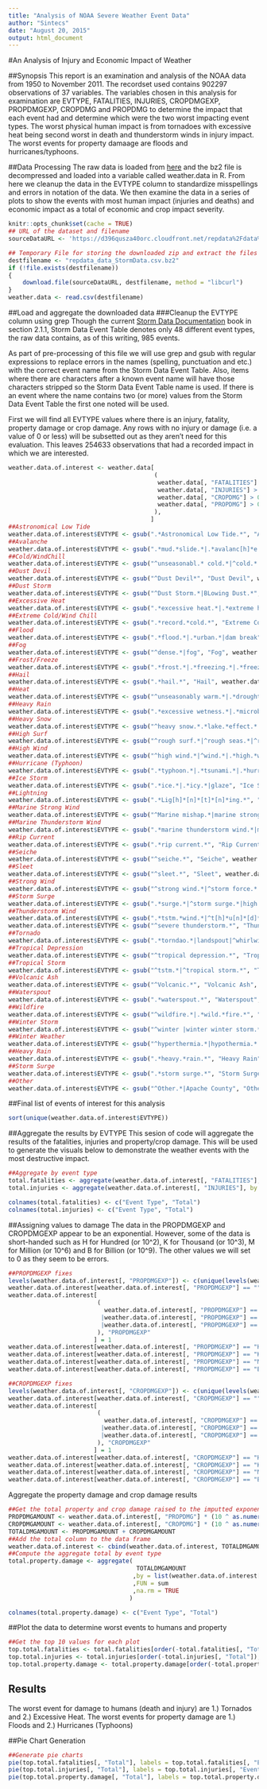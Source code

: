 ```yaml
---
title: "Analysis of NOAA Severe Weather Event Data"
author: "Sintecs"
date: "August 20, 2015"
output: html_document
---
```

#An Analysis of Injury and Economic Impact of Weather

##Synopsis
This report is an examination and analysis of the NOAA data from 1950 to November 2011.  The recordset used contains 902297 observations of 37 variables.  The variables chosen in this analysis for examination are EVTYPE, FATALITIES, INJURIES, CROPDMGEXP, PROPDMGEXP, CROPDMG and PROPDMG to determine the impact that each event had and determine which were the two worst impacting event types.  The worst physical human impact is from tornadoes with excessive heat being second worst in death and thunderstorm winds in injury impact.  The worst events for property damaage are floods and hurricanes/typhoons.

##Data Processing
The raw data is loaded from [here][2] and the bz2 file is decompressed and loaded into a variable called weather.data in R.  From here we cleanup the data in the EVTYPE column to standardize misspellings and errors in notation of the data.  We then examine the data in a series of plots to show the events with most human impact (injuries and deaths) and economic impact as a total of economic and crop impact severity.
```r
knitr::opts_chunk$set(cache = TRUE)
## URL of the dataset and filename
sourceDataURL <- 'https://d396qusza40orc.cloudfront.net/repdata%2Fdata%2FStormData.csv.bz2'

## Temporary File for storing the downloaded zip and extract the files we want into R
destfilename <- "repdata_data_StormData.csv.bz2"
if (!file.exists(destfilename))
{
    download.file(sourceDataURL, destfilename, method = "libcurl")
}
weather.data <- read.csv(destfilename)
```
##Load and aggregate the downloaded data
###Cleanup the EVTYPE column using grep
Though the current [Storm Data Documentation][1] book in section 2.1.1, Storm Data Event Table denotes only 48 different event types, the raw data contains, as of this writing, 985 events.   

As part of pre-processing of this file we will use grep and gsub with regular expressions to replace errors in the names (spelling, punctuation and etc.) with the correct event name from the Storm Data Event Table.  Also, items where there are characters after a known event name will have those characters stripped so the Storm Data Event Table name is used.  If there is an event where the name contains two (or more) values from the Storm Data Event Table the first one noted will be used.

First we will find all EVTYPE values where there is an injury, fatality, property damage or crop damage.  Any rows with no injury or damage (i.e. a value of 0 or less) will be subsetted out as they aren't need for this evaluation.  This leaves 254633 observations that had a recorded impact in which we are interested.

```r
weather.data.of.interest <- weather.data[
                                         (
                                          weather.data[, "FATALITIES"] > 0 |
                                          weather.data[, "INJURIES"] > 0 |
                                          weather.data[, "CROPDMG"] > 0 |
                                          weather.data[, "PROPDMG"] > 0
                                         ),
                                        ]
##Astronomical Low Tide
weather.data.of.interest$EVTYPE <- gsub(".*Astronomical Low Tide.*", "Astronomical Low Tide", weather.data.of.interest$EVTYPE, ignore.case = TRUE)
##Avalanche
weather.data.of.interest$EVTYPE <- gsub(".*mud.*slide.*|.*avalanc[h]*e.*|^rock slide.*|.*landslide.*", "Avalanche", weather.data.of.interest$EVTYPE, ignore.case = TRUE)
##Cold/WindChill
weather.data.of.interest$EVTYPE <- gsub("^unseasonabl.* cold.*|^cold.*|^extreme.*cold.*|^extreme.*chill.*|fog and cold.*|low temperature", "Cold/Wind Chill", weather.data.of.interest$EVTYPE, ignore.case = TRUE)
##Dust Devil
weather.data.of.interest$EVTYPE <- gsub("^Dust Devil*", "Dust Devil", weather.data.of.interest$EVTYPE, ignore.case = TRUE)
##Dust Storm
weather.data.of.interest$EVTYPE <- gsub("^Dust Storm.*|BLowing Dust.*", "Dust Storm", weather.data.of.interest$EVTYPE, ignore.case = TRUE)
##Excessive Heat
weather.data.of.interest$EVTYPE <- gsub(".*excessive heat.*|.*extreme heat.*", "Excessive Heat", weather.data.of.interest$EVTYPE, ignore.case = TRUE)
##Extreme Cold/Wind Chill
weather.data.of.interest$EVTYPE <- gsub(".*record.*cold.*", "Extreme Cold/Wind Chill", weather.data.of.interest$EVTYPE, ignore.case = TRUE)
##Flood
weather.data.of.interest$EVTYPE <- gsub(".*flood.*|.*urban.*|dam break", "Flood", weather.data.of.interest$EVTYPE, ignore.case = TRUE)
##Fog
weather.data.of.interest$EVTYPE <- gsub("^dense.*|fog", "Fog", weather.data.of.interest$EVTYPE, ignore.case = TRUE)
##Frost/Freeze
weather.data.of.interest$EVTYPE <- gsub(".*frost.*|.*freezing.*|.*freeze.*", "Frost/Freeze", weather.data.of.interest$EVTYPE, ignore.case = TRUE)
##Hail
weather.data.of.interest$EVTYPE <- gsub(".*hail.*", "Hail", weather.data.of.interest$EVTYPE, ignore.case = TRUE)
##Heat
weather.data.of.interest$EVTYPE <- gsub("^unseasonably warm.*|.*drought.*|.*fire.*|^heat.*|^record.*heat.*", "Heat", weather.data.of.interest$EVTYPE, ignore.case = TRUE)
##Heavy Rain
weather.data.of.interest$EVTYPE <- gsub(".*excessive wetness.*|.*microburst.*|.*torrential rain.*|.*unseasonal rain.*|.*heavy.*rain.*|.*heavy.*mix.*|mixed.*precipitation.*|heavy precipitation|heavy shower|record.*rainfall|.*rain/wind.*|downburst|cool and wet|drowning|rain|mixed precip|coastal.*", "Heavy Rain", weather.data.of.interest$EVTYPE, ignore.case = TRUE)
##Heavy Snow
weather.data.of.interest$EVTYPE <- gsub("^heavy snow.*.*lake.*effect.*|.*snow.*|.*blizzard.*", "Heavy Snow", weather.data.of.interest$EVTYPE, ignore.case = TRUE)
##High Surf
weather.data.of.interest$EVTYPE <- gsub("^rough surf.*|^rough seas.*|^rogue wave.*|.*high.*surf.*|^heavy surf.*|heavy swells|heavy seas|hazardous surf|rapidly rising water", "High Surf", weather.data.of.interest$EVTYPE, ignore.case = TRUE)
##High Wind
weather.data.of.interest$EVTYPE <- gsub("^high wind.*|^wind.*|.*high.*wind.*|gustnado|gusty.*wind.*|gradient wind|non-severe wind.*|.*mircoburst.*", "High Wind", weather.data.of.interest$EVTYPE, ignore.case = TRUE)
##Hurricane (Typhoon)
weather.data.of.interest$EVTYPE <- gsub(".*typhoon.*|.*tsunami.*|.*hurricane.*", "Hurricane (Typhoon)",  weather.data.of.interest$EVTYPE, ignore.case = TRUE)
##Ice Storm
weather.data.of.interest$EVTYPE <- gsub(".*ice.*|.*icy.*|glaze", "Ice Storm",  weather.data.of.interest$EVTYPE, ignore.case = TRUE)
##Lightning
weather.data.of.interest$EVTYPE <- gsub(".*Lig[h]*[n]*[t]*[n]*ing.*", "Lightning", weather.data.of.interest$EVTYPE, ignore.case = TRUE)
##Marine Strong Wind
weather.data.of.interest$EVTYPE <- gsub("^Marine mishap.*|marine strong wind|marine accident.*", "Marine Strong Wind", weather.data.of.interest$EVTYPE, ignore.case = TRUE)
##Marine Thunderstorm Wind
weather.data.of.interest$EVTYPE <- gsub(".*marine thunderstorm wind.*|marine tstm wind", "Marine Thunderstorm Wind", weather.data.of.interest$EVTYPE, ignore.case = TRUE)
##Rip Current
weather.data.of.interest$EVTYPE <- gsub(".*rip current.*", "Rip Current", weather.data.of.interest$EVTYPE, ignore.case = TRUE)
##Seiche
weather.data.of.interest$EVTYPE <- gsub("^seiche.*", "Seiche", weather.data.of.interest$EVTYPE, ignore.case = TRUE)
##Sleet
weather.data.of.interest$EVTYPE <- gsub("^sleet.*", "Sleet", weather.data.of.interest$EVTYPE, ignore.case = TRUE)
##Strong Wind
weather.data.of.interest$EVTYPE <- gsub("^strong wind.*|^storm force.*|^Severe turbulence.*|non.*tstm.*wind.*", "Strong Wind", weather.data.of.interest$EVTYPE, ignore.case = TRUE)
##Storm Surge
weather.data.of.interest$EVTYPE <- gsub(".*surge.*|^storm surge.*|high|.*high seas.*|high.*tides.*|.*storm surge.*", "Storm Surge/Tide", weather.data.of.interest$EVTYPE, ignore.case = TRUE)
##Thunderstorm Wind
weather.data.of.interest$EVTYPE <- gsub(".*tstm.*wind.*|^t[h]*u[n]*[d]*e[e]*r[e]*[s]*torm.*|thunderstorms.* wind[s].*|wins.*|^thunders.*", "Thunderstorm Wind", weather.data.of.interest$EVTYPE, ignore.case = TRUE)
weather.data.of.interest$EVTYPE <- gsub("^severe thunderstorm.*", "Thunderstorm Wind", weather.data.of.interest$EVTYPE, ignore.case = TRUE)
##Tornado
weather.data.of.interest$EVTYPE <- gsub(".*torndao.*|landspout|^whirlwind.*|.*tornado.*|funnel.*", "Tornado", weather.data.of.interest$EVTYPE, ignore.case = TRUE)
##Tropical Depression
weather.data.of.interest$EVTYPE <- gsub("^tropical depression.*", "Tropical Depression", weather.data.of.interest$EVTYPE, ignore.case = TRUE)
##Tropical Storm
weather.data.of.interest$EVTYPE <- gsub("^tstm.*|^tropical storm.*", "Tropical Storm", weather.data.of.interest$EVTYPE, ignore.case = TRUE)
##Volcanic Ash
weather.data.of.interest$EVTYPE <- gsub("^Volcanic.*", "Volcanic Ash", weather.data.of.interest$EVTYPE, ignore.case = TRUE)
##Waterspout
weather.data.of.interest$EVTYPE <- gsub(".*waterspout.*", "Waterspout", weather.data.of.interest$EVTYPE, ignore.case = TRUE)
##Wildfire
weather.data.of.interest$EVTYPE <- gsub("^wildfire.*|.*wild.*fire.*", "Wildfire", weather.data.of.interest$EVTYPE, ignore.case = TRUE)
##Winter Storm
weather.data.of.interest$EVTYPE <- gsub("^winter |winter winter storm.*|^snow.*|weather.*|.*winter storm.*", "Winter Storm", weather.data.of.interest$EVTYPE, ignore.case = TRUE)
##Winter Weather
weather.data.of.interest$EVTYPE <- gsub("^hyperthermia.*|hypothermia.*|^light snow.*|^wintry mix.*", "Winter Weather", weather.data.of.interest$EVTYPE, ignore.case = TRUE)
##Heavy Rain
weather.data.of.interest$EVTYPE <- gsub(".*heavy.*rain.*", "Heavy Rain", weather.data.of.interest$EVTYPE, ignore.case = TRUE)
##Storm Surge
weather.data.of.interest$EVTYPE <- gsub(".*storm surge.*", "Storm Surge/Tide", weather.data.of.interest$EVTYPE, ignore.case = TRUE)
##Other
weather.data.of.interest$EVTYPE <- gsub("^Other.*|Apache County", "Other", weather.data.of.interest$EVTYPE, ignore.case = TRUE)
```
##Final list of events of interest for this analysis
```r
sort(unique(weather.data.of.interest$EVTYPE))
```
##Aggregate the results by EVTYPE
This sesion of code will aggregate the results of the fatalities, injuries and property/crop damage.  This will be used to generate the visuals below to demonstrate the weather events with the most destructive impact.
```r
##Aggregate by event type
total.fatalities <- aggregate(weather.data.of.interest[, "FATALITIES"], by = list(weather.data.of.interest[, "EVTYPE"]), FUN = sum, na.rm = TRUE)
total.injuries <- aggregate(weather.data.of.interest[, "INJURIES"], by = list(weather.data.of.interest[, "EVTYPE"]), FUN = sum, na.rm = TRUE)

colnames(total.fatalities) <- c("Event Type", "Total")
colnames(total.injuries) <- c("Event Type", "Total")
```
##Assigning values to damage
The data in the PROPDMGEXP and CROPDMGEXP appear to be an exponential.  However, some of the data is short-handed such as H for Hundred (or 10^2), K for Thousand (or 10^3), M for Million (or 10^6) and B for Billion (or 10^9).  The other values we will set to 0 as they seem to be errors.
```r
##PROPDMGEXP fixes
levels(weather.data.of.interest[, "PROPDMGEXP"]) <- c(unique(levels(weather.data.of.interest[, "PROPDMGEXP"])), 9)
weather.data.of.interest[weather.data.of.interest[, "PROPDMGEXP"] == "", "PROPDMGEXP"] = 0
weather.data.of.interest[
                         (
                           weather.data.of.interest[, "PROPDMGEXP"] == "-"
                          |weather.data.of.interest[, "PROPDMGEXP"] == "+"
                          |weather.data.of.interest[, "PROPDMGEXP"] == "?"
                         ), "PROPDMGEXP"
                        ] = 1
weather.data.of.interest[weather.data.of.interest[, "PROPDMGEXP"] == "H", "PROPDMGEXP"] = 2
weather.data.of.interest[weather.data.of.interest[, "PROPDMGEXP"] == "K", "PROPDMGEXP"] = 3
weather.data.of.interest[weather.data.of.interest[, "PROPDMGEXP"] == "M", "PROPDMGEXP"] = 6
weather.data.of.interest[weather.data.of.interest[, "PROPDMGEXP"] == "B", "PROPDMGEXP"] = 9

##CROPDMGEXP fixes
levels(weather.data.of.interest[, "CROPDMGEXP"]) <- c(unique(levels(weather.data.of.interest[, "CROPDMGEXP"])), 0, 1, 2, 3, 6, 9)
weather.data.of.interest[weather.data.of.interest[, "CROPDMGEXP"] == "", "CROPDMGEXP"] = 0
weather.data.of.interest[
                         (
                           weather.data.of.interest[, "CROPDMGEXP"] == "-"
                          |weather.data.of.interest[, "CROPDMGEXP"] == "+"
                          |weather.data.of.interest[, "CROPDMGEXP"] == "?"
                         ), "CROPDMGEXP"
                        ] = 1
weather.data.of.interest[weather.data.of.interest[, "CROPDMGEXP"] == "H", "CROPDMGEXP"] = 2
weather.data.of.interest[weather.data.of.interest[, "CROPDMGEXP"] == "K", "CROPDMGEXP"] = 3
weather.data.of.interest[weather.data.of.interest[, "CROPDMGEXP"] == "M", "CROPDMGEXP"] = 6
weather.data.of.interest[weather.data.of.interest[, "CROPDMGEXP"] == "B", "CROPDMGEXP"] = 9
```
Aggregate the property damage and crop damage results
```r
##Get the total property and crop damage raised to the imputted exponent
PROPDMGAMOUNT <- weather.data.of.interest[, "PROPDMG"] * (10 ^ as.numeric(weather.data.of.interest[, "PROPDMGEXP"]))
CROPDMGAMOUNT <- weather.data.of.interest[, "CROPDMG"] * (10 ^ as.numeric(weather.data.of.interest[, "CROPDMGEXP"]))
TOTALDMGAMOUNT <- PROPDMGAMOUNT + CROPDMGAMOUNT
##Add the total column to the data frame
weather.data.of.interest <- cbind(weather.data.of.interest, TOTALDMGAMOUNT)
##Compute the aggregate total by event type
total.property.damage <- aggregate(
                                    TOTALDMGAMOUNT
                                   ,by = list(weather.data.of.interest[, "EVTYPE"])
                                   ,FUN = sum
                                   ,na.rm = TRUE
                                  )

colnames(total.property.damage) <- c("Event Type", "Total")
```
##Plot the data to determine worst events to humans and property
```r
##Get the top 10 values for each plot
top.total.fatalities <- total.fatalities[order(-total.fatalities[, "Total"]), ][1:10, ]
top.total.injuries <- total.injuries[order(-total.injuries[, "Total"]), ][1:10, ]
top.total.property.damage <- total.property.damage[order(-total.property.damage[, "Total"]), ][1:10, ]
```
## Results
The worst event for damage to humans (death and injury) are 1.) Tornados and 2.) Excessive Heat. The worst events for property damage are 1.) Floods and 2.) Hurricanes (Typhoons)

##Pie Chart Generation
```r
##Generate pie charts
pie(top.total.fatalities[, "Total"], labels = top.total.fatalities[, "Event Type"], main = "Top 10 Fatality Causing Events")
pie(top.total.injuries[, "Total"], labels = top.total.injuries[, "Event Type"], main = "Top 10 Injury Causing Events")
pie(top.total.property.damage[, "Total"], labels = top.total.property.damage[, "Event Type"], main = "Top 10 Property Damage Causing Events")
```


[1]: https://d396qusza40orc.cloudfront.net/repdata%2Fpeer2_doc%2Fpd01016005curr.pdf
[2]: https://d396qusza40orc.cloudfront.net/repdata%2Fdata%2FStormData.csv.bz2